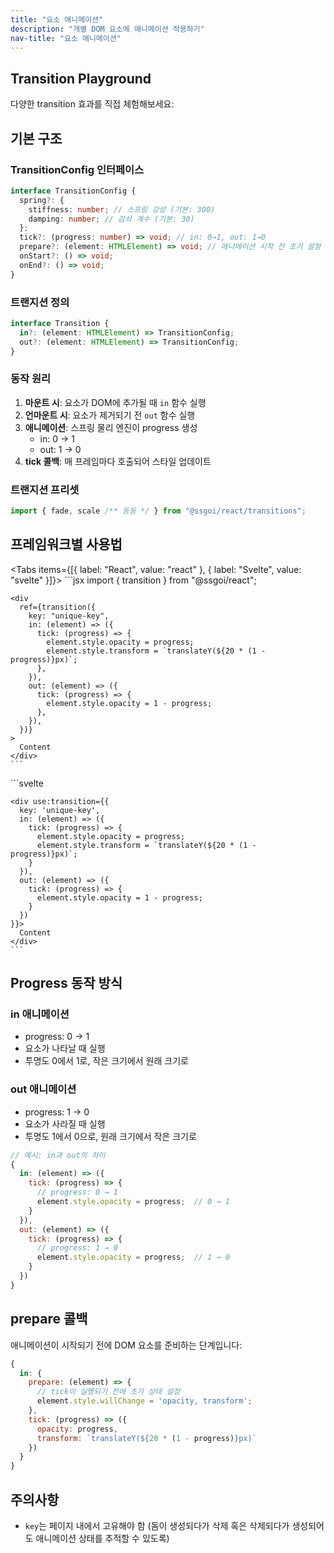```yaml
---
title: "요소 애니메이션"
description: "개별 DOM 요소에 애니메이션 적용하기"
nav-title: "요소 애니메이션"
---
```



## Transition Playground

다양한 transition 효과를 직접 체험해보세요:

<TransitionPlayground />

## 기본 구조

### TransitionConfig 인터페이스

```typescript
interface TransitionConfig {
  spring?: {
    stiffness: number; // 스프링 강성 (기본: 300)
    damping: number; // 감쇠 계수 (기본: 30)
  };
  tick?: (progress: number) => void; // in: 0→1, out: 1→0
  prepare?: (element: HTMLElement) => void; // 애니메이션 시작 전 초기 설정
  onStart?: () => void;
  onEnd?: () => void;
}
```

### 트랜지션 정의

```typescript
interface Transition {
  in?: (element: HTMLElement) => TransitionConfig;
  out?: (element: HTMLElement) => TransitionConfig;
}
```

### 동작 원리

1. **마운트 시**: 요소가 DOM에 추가될 때 `in` 함수 실행
2. **언마운트 시**: 요소가 제거되기 전 `out` 함수 실행
3. **애니메이션**: 스프링 물리 엔진이 progress 생성
   - in: 0 → 1
   - out: 1 → 0
4. **tick 콜백**: 매 프레임마다 호출되어 스타일 업데이트

### 트랜지션 프리셋

```typescript
import { fade, scale /** 등등 */ } from "@ssgoi/react/transitions";
```

## 프레임워크별 사용법

<Tabs items={[{ label: "React", value: "react" }, { label: "Svelte", value: "svelte" }]}>
  <TabPanel value="react">
    ```jsx
    import { transition } from "@ssgoi/react";

    <div
      ref={transition({
        key: "unique-key",
        in: (element) => ({
          tick: (progress) => {
            element.style.opacity = progress;
            element.style.transform = `translateY(${20 * (1 - progress)}px)`;
          },
        }),
        out: (element) => ({
          tick: (progress) => {
            element.style.opacity = 1 - progress;
          },
        }),
      })}
    >
      Content
    </div>
    ```
  </TabPanel>
  
  <TabPanel value="svelte">
    ```svelte
    <script>
      import { transition } from '@ssgoi/svelte';
    </script>

    <div use:transition={{
      key: 'unique-key',
      in: (element) => ({
        tick: (progress) => {
          element.style.opacity = progress;
          element.style.transform = `translateY(${20 * (1 - progress)}px)`;
        }
      }),
      out: (element) => ({
        tick: (progress) => {
          element.style.opacity = 1 - progress;
        }
      })
    }}>
      Content
    </div>
    ```
  </TabPanel>
</Tabs>

## Progress 동작 방식

### in 애니메이션

- progress: 0 → 1
- 요소가 나타날 때 실행
- 투명도 0에서 1로, 작은 크기에서 원래 크기로

### out 애니메이션

- progress: 1 → 0
- 요소가 사라질 때 실행
- 투명도 1에서 0으로, 원래 크기에서 작은 크기로

```jsx
// 예시: in과 out의 차이
{
  in: (element) => ({
    tick: (progress) => {
      // progress: 0 → 1
      element.style.opacity = progress;  // 0 → 1
    }
  }),
  out: (element) => ({
    tick: (progress) => {
      // progress: 1 → 0
      element.style.opacity = progress;  // 1 → 0
    }
  })
}
```

## prepare 콜백

애니메이션이 시작되기 전에 DOM 요소를 준비하는 단계입니다:

```jsx
{
  in: {
    prepare: (element) => {
      // tick이 실행되기 전에 초기 상태 설정
      element.style.willChange = 'opacity, transform';
    },
    tick: (progress) => ({
      opacity: progress,
      transform: `translateY(${20 * (1 - progress)}px)`
    })
  }
}
```

## 주의사항

- `key`는 페이지 내에서 고유해야 함 (돔이 생성되다가 삭제 혹은 삭제되다가 생성되어도 애니메이션 상태를 추적할 수 있도록)
